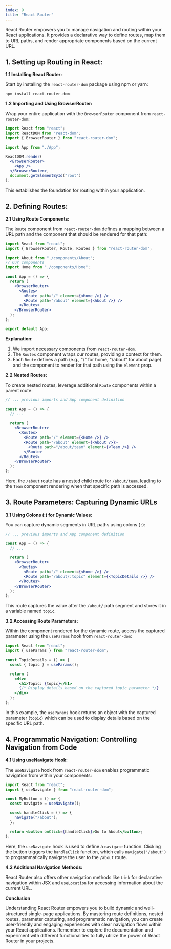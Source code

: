 ```yaml
---
index: 9
title: "React Router"
---
```


React Router empowers you to manage navigation and routing within your React applications. It provides a declarative way to define routes, map them to URL paths, and render appropriate components based on the current URL.

## 1. Setting up Routing in React:

**1.1 Installing React Router:**

Start by installing the `react-router-dom` package using npm or yarn:

```bash
npm install react-router-dom
```

**1.2 Importing and Using BrowserRouter:**

Wrap your entire application with the `BrowserRouter` component from `react-router-dom`:

```jsx
import React from "react";
import ReactDOM from "react-dom";
import { BrowserRouter } from "react-router-dom";

import App from "./App";

ReactDOM.render(
  <BrowserRouter>
    <App />
  </BrowserRouter>,
  document.getElementById("root")
);
```

This establishes the foundation for routing within your application.

## 2. Defining Routes:

**2.1 Using Route Components:**

The `Route` component from `react-router-dom` defines a mapping between a URL path and the component that should be rendered for that path:

```jsx
import React from "react";
import { BrowserRouter, Route, Routes } from "react-router-dom";

import About from "./components/About";
// Our components
import Home from "./components/Home";

const App = () => {
  return (
    <BrowserRouter>
      <Routes>
        <Route path="/" element={<Home />} />
        <Route path="/about" element={<About />} />
      </Routes>
    </BrowserRouter>
  );
};

export default App;
```

**Explanation:**

1. We import necessary components from `react-router-dom`.
2. The `Routes` component wraps our routes, providing a context for them.
3. Each `Route` defines a path (e.g., "/" for home, "/about" for about page) and the component to render for that path using the `element` prop.

**2.2 Nested Routes:**

To create nested routes, leverage additional `Route` components within a parent route:

```jsx
// ... previous imports and App component definition

const App = () => {
  // ...

  return (
    <BrowserRouter>
      <Routes>
        <Route path="/" element={<Home />} />
        <Route path="/about" element={<About />}>
          <Route path="/about/team" element={<Team />} />
        </Route>
      </Routes>
    </BrowserRouter>
  );
};
```

Here, the `/about` route has a nested child route for `/about/team`, leading to the `Team` component rendering when that specific path is accessed.

## 3. Route Parameters: Capturing Dynamic URLs

**3.1 Using Colons (:) for Dynamic Values:**

You can capture dynamic segments in URL paths using colons (`:`):

```jsx
// ... previous imports and App component definition

const App = () => {
  // ...

  return (
    <BrowserRouter>
      <Routes>
        <Route path="/" element={<Home />} />
        <Route path="/about/:topic" element={<TopicDetails />} />
      </Routes>
    </BrowserRouter>
  );
};
```

This route captures the value after the `/about/` path segment and stores it in a variable named `topic`.

**3.2 Accessing Route Parameters:**

Within the component rendered for the dynamic route, access the captured parameter using the `useParams` hook from `react-router-dom`:

```jsx
import React from "react";
import { useParams } from "react-router-dom";

const TopicDetails = () => {
  const { topic } = useParams();

  return (
    <div>
      <h1>Topic: {topic}</h1>
      {/* Display details based on the captured topic parameter */}
    </div>
  );
};
```

In this example, the `useParams` hook returns an object with the captured parameter (`topic`) which can be used to display details based on the specific URL path.

## 4. Programmatic Navigation: Controlling Navigation from Code

**4.1 Using useNavigate Hook:**

The `useNavigate` hook from `react-router-dom` enables programmatic navigation from within your components:

```jsx
import React from "react";
import { useNavigate } from "react-router-dom";

const MyButton = () => {
  const navigate = useNavigate();

  const handleClick = () => {
    navigate("/about");
  };

  return <button onClick={handleClick}>Go to About</button>;
};
```

Here, the `useNavigate` hook is used to define a `navigate` function. Clicking the button triggers the `handleClick` function, which calls `navigate('/about')` to programmatically navigate the user to the `/about` route.

**4.2 Additional Navigation Methods:**

React Router also offers other navigation methods like `Link` for declarative navigation within JSX and `useLocation` for accessing information about the current URL.

**Conclusion**

Understanding React Router empowers you to build dynamic and well-structured single-page applications. By mastering route definitions, nested routes, parameter capturing, and programmatic navigation, you can create user-friendly and engaging experiences with clear navigation flows within your React applications. Remember to explore the documentation and experiment with different functionalities to fully utilize the power of React Router in your projects.
